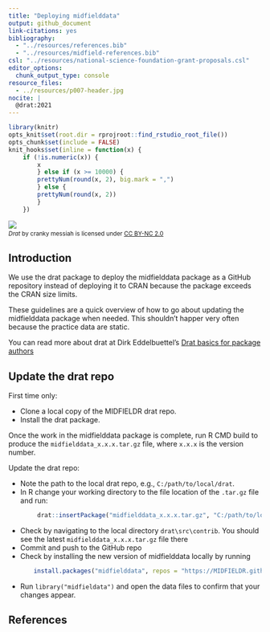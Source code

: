 ```yaml
---
title: "Deploying midfielddata"
output: github_document
link-citations: yes
bibliography: 
  - "../resources/references.bib"
  - "../resources/midfield-references.bib"
csl: "../resources/national-science-foundation-grant-proposals.csl"
editor_options: 
  chunk_output_type: console
resource_files:
  - ../resources/p007-header.jpg
nocite: | 
  @drat:2021
---
```


```r
library(knitr)
opts_knit$set(root.dir = rprojroot::find_rstudio_root_file())
opts_chunk$set(include = FALSE) 
knit_hooks$set(inline = function(x) {
	if (!is.numeric(x)) { 
		x 
		} else if (x >= 10000) { 
		prettyNum(round(x, 2), big.mark = ",")
		} else {
		prettyNum(round(x, 2))
		}
	})
```

![](../resources/p007-header.jpg)
<small>
<br>
<i>Drat</i> by cranky messiah is licensed under <a href="https://creativecommons.org/licenses/by-nc/2.0/legalcode">CC BY-NC 2.0</a>
<br>
</small>

## Introduction

We use the drat package to deploy the midfielddata package as a GitHub repository instead of deploying it to CRAN because the package exceeds the CRAN size limits. 

These guidelines are a quick overview of how to go about updating the midfielddata package when needed. This shouldn't happer very often because the practice data are static. 

You can read more about drat at Dirk Eddelbuettel's [Drat basics for package authors](https://eddelbuettel.github.io/drat/vignettes/dratforauthors/)





## Update the drat repo

First time only: 

- Clone a local copy of the MIDFIELDR drat repo.
- Install the drat package. 

Once the work in the midfielddata package is complete, run R CMD build to produce the  `midfielddata_x.x.x.tar.gz` file, where `x.x.x` is the version number.

Update the drat repo:

- Note the path to the local drat repo, e.g., `C:/path/to/local/drat`. 
- In R change your working directory to the file location of the `.tar.gz` file and run: 

```r
        drat::insertPackage("midfielddata_x.x.x.tar.gz", "C:/path/to/local/drat")
```

- Check by navigating to the local directory `drat\src\contrib`. You should see the latest `midfielddata_x.x.x.tar.gz` file there  
- Commit and push to the GitHub repo 
- Check by installing the new version of midfielddata locally by running 

 ```r
        install.packages("midfielddata", repos = "https://MIDFIELDR.github.io/drat/", type = "source")
```       

- Run `library("midfieldata")` and open the data files to confirm that your changes appear. 








## References 

